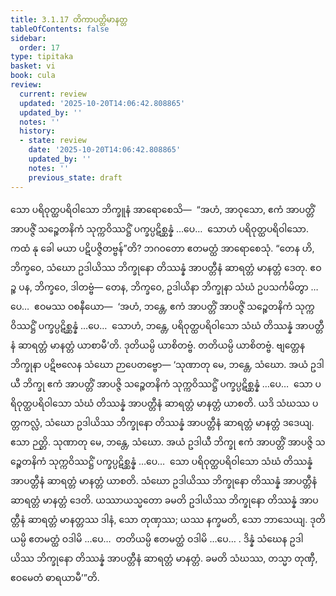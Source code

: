 ```yaml
---
title: 3.1.17 တိကာပတ္တိမာနတ္တ
tableOfContents: false
sidebar:
  order: 17
type: tipitaka
basket: vi
book: cula
review:
  current: review
  updated: '2025-10-20T14:06:42.808865'
  updated_by: ''
  notes: ''
  history:
  - state: review
    date: '2025-10-20T14:06:42.808865'
    updated_by: ''
    notes: ''
    previous_state: draft
---
```



<DynamicBreadcrumb />


<ReviewStatus review={frontmatter.review} showDetails={true} />

<HypothesisAnnotation frontmatter={frontmatter} />

<Division number="128" book="cula" e="ch" v="4" p="128">

<Paragraph number="593" book="cula">
သော ပရိဝုတ္ထပရိဝါသော ဘိက္ခူနံ အာရောစေသိ—  “အဟံ, အာဝုသော, ဧကံ အာပတ္တိံ အာပဇ္ဇိံ သဉ္စေတနိကံ သုက္ကဝိဿဋ္ဌိံ ပက္ခပ္ပဋိစ္ဆန္နံ …ပေ…  သောဟံ ပရိဝုတ္ထပရိဝါသော. ကထံ နု ခေါ မယာ ပဋိပဇ္ဇိတဗ္ဗန်”တိ? ဘဂဝတော ဧတမတ္ထံ အာရောစေသုံ. “တေန ဟိ, ဘိက္ခဝေ, သံဃော ဥဒါယိဿ ဘိက္ခုနော တိဿန္နံ အာပတ္တီနံ ဆာရတ္တံ မာနတ္တံ ဒေတု. ဧဝဉ္စ ပန, ဘိက္ခဝေ, ဒါတဗ္ဗံ—
</Paragraph>

<Paragraph number="594" book="cula">
တေန, ဘိက္ခဝေ, ဥဒါယိနာ ဘိက္ခုနာ သံဃံ ဥပသင်္ကမိတွာ …ပေ…  ဧဝမဿ ဝစနီယော—  ‘အဟံ, ဘန္တေ, ဧကံ အာပတ္တိံ အာပဇ္ဇိံ သဉ္စေတနိကံ သုက္ကဝိဿဋ္ဌိံ ပက္ခပ္ပဋိစ္ဆန္နံ …ပေ…  သောဟံ, ဘန္တေ, ပရိဝုတ္ထပရိဝါသော သံဃံ တိဿန္နံ အာပတ္တီနံ ဆာရတ္တံ မာနတ္တံ ယာစာမီ’တိ. ဒုတိယမ္ပိ ယာစိတဗ္ဗံ. တတိယမ္ပိ ယာစိတဗ္ဗံ. ဗျတ္တေန ဘိက္ခုနာ ပဋိဗလေန သံဃော ဉာပေတဗ္ဗော—
</Paragraph>

</Division>
<Division number="129" book="cula" e="ch" v="4" p="128">

<Paragraph number="595" book="cula">
‘သုဏာတု မေ, ဘန္တေ, သံဃော. အယံ ဥဒါယီ ဘိက္ခု ဧကံ အာပတ္တိံ အာပဇ္ဇိ သဉ္စေတနိကံ သုက္ကဝိဿဋ္ဌိံ ပက္ခပ္ပဋိစ္ဆန္နံ …ပေ…  သော ပရိဝုတ္ထပရိဝါသော သံဃံ တိဿန္နံ အာပတ္တီနံ ဆာရတ္တံ မာနတ္တံ ယာစတိ. ယဒိ သံဃဿ ပတ္တကလ္လံ, သံဃော ဥဒါယိဿ ဘိက္ခုနော တိဿန္နံ အာပတ္တီနံ ဆာရတ္တံ မာနတ္တံ ဒဒေယျ. ဧသာ ဉတ္တိ.
</Paragraph>

<Paragraph number="596" book="cula">
သုဏာတု မေ, ဘန္တေ, သံဃော. အယံ ဥဒါယီ ဘိက္ခု ဧကံ အာပတ္တိံ အာပဇ္ဇိ သဉ္စေတနိကံ သုက္ကဝိဿဋ္ဌိံ ပက္ခပ္ပဋိစ္ဆန္နံ …ပေ…  သော ပရိဝုတ္ထပရိဝါသော သံဃံ တိဿန္နံ အာပတ္တီနံ ဆာရတ္တံ မာနတ္တံ ယာစတိ. သံဃော ဥဒါယိဿ ဘိက္ခုနော တိဿန္နံ အာပတ္တီနံ ဆာရတ္တံ မာနတ္တံ ဒေတိ. ယဿာယသ္မတော ခမတိ ဥဒါယိဿ ဘိက္ခုနော တိဿန္နံ အာပတ္တီနံ ဆာရတ္တံ မာနတ္တဿ ဒါနံ, သော တုဏှဿ; ယဿ နက္ခမတိ, သော ဘာသေယျ.
</Paragraph>

<Paragraph number="597" book="cula">
ဒုတိယမ္ပိ ဧတမတ္ထံ ဝဒါမိ …ပေ…  တတိယမ္ပိ ဧတမတ္ထံ ဝဒါမိ …ပေ… .
</Paragraph>

<Paragraph number="598" book="cula">
ဒိန္နံ သံဃေန ဥဒါယိဿ ဘိက္ခုနော တိဿန္နံ အာပတ္တီနံ ဆာရတ္တံ မာနတ္တံ. ခမတိ သံဃဿ, တသ္မာ တုဏှီ, ဧဝမေတံ ဓာရယာမီ’”တိ.
</Paragraph>
</Division>